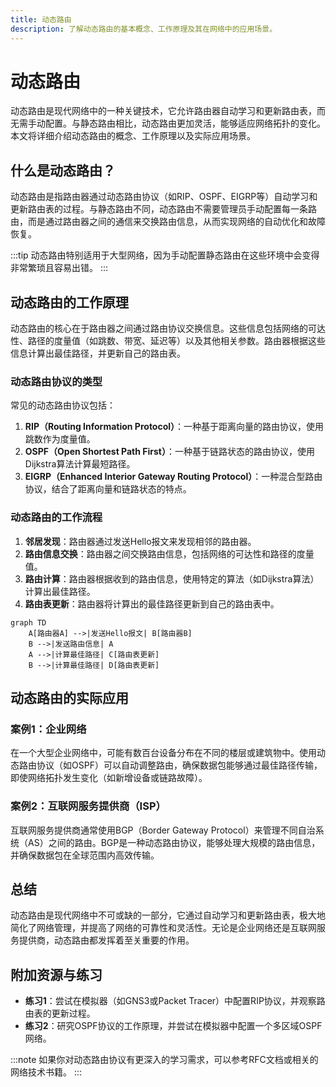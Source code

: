 ```yaml
---
title: 动态路由
description: 了解动态路由的基本概念、工作原理及其在网络中的应用场景。
---
```


# 动态路由

动态路由是现代网络中的一种关键技术，它允许路由器自动学习和更新路由表，而无需手动配置。与静态路由相比，动态路由更加灵活，能够适应网络拓扑的变化。本文将详细介绍动态路由的概念、工作原理以及实际应用场景。

## 什么是动态路由？

动态路由是指路由器通过动态路由协议（如RIP、OSPF、EIGRP等）自动学习和更新路由表的过程。与静态路由不同，动态路由不需要管理员手动配置每一条路由，而是通过路由器之间的通信来交换路由信息，从而实现网络的自动优化和故障恢复。

:::tip
动态路由特别适用于大型网络，因为手动配置静态路由在这些环境中会变得非常繁琐且容易出错。
:::

## 动态路由的工作原理

动态路由的核心在于路由器之间通过路由协议交换信息。这些信息包括网络的可达性、路径的度量值（如跳数、带宽、延迟等）以及其他相关参数。路由器根据这些信息计算出最佳路径，并更新自己的路由表。

### 动态路由协议的类型

常见的动态路由协议包括：

1. **RIP（Routing Information Protocol）**：一种基于距离向量的路由协议，使用跳数作为度量值。
2. **OSPF（Open Shortest Path First）**：一种基于链路状态的路由协议，使用Dijkstra算法计算最短路径。
3. **EIGRP（Enhanced Interior Gateway Routing Protocol）**：一种混合型路由协议，结合了距离向量和链路状态的特点。

### 动态路由的工作流程

1. **邻居发现**：路由器通过发送Hello报文来发现相邻的路由器。
2. **路由信息交换**：路由器之间交换路由信息，包括网络的可达性和路径的度量值。
3. **路由计算**：路由器根据收到的路由信息，使用特定的算法（如Dijkstra算法）计算出最佳路径。
4. **路由表更新**：路由器将计算出的最佳路径更新到自己的路由表中。

```mermaid
graph TD
    A[路由器A] -->|发送Hello报文| B[路由器B]
    B -->|发送路由信息| A
    A -->|计算最佳路径| C[路由表更新]
    B -->|计算最佳路径| D[路由表更新]
```

## 动态路由的实际应用

### 案例1：企业网络

在一个大型企业网络中，可能有数百台设备分布在不同的楼层或建筑物中。使用动态路由协议（如OSPF）可以自动调整路由，确保数据包能够通过最佳路径传输，即使网络拓扑发生变化（如新增设备或链路故障）。

### 案例2：互联网服务提供商（ISP）

互联网服务提供商通常使用BGP（Border Gateway Protocol）来管理不同自治系统（AS）之间的路由。BGP是一种动态路由协议，能够处理大规模的路由信息，并确保数据包在全球范围内高效传输。

## 总结

动态路由是现代网络中不可或缺的一部分，它通过自动学习和更新路由表，极大地简化了网络管理，并提高了网络的可靠性和灵活性。无论是企业网络还是互联网服务提供商，动态路由都发挥着至关重要的作用。

## 附加资源与练习

- **练习1**：尝试在模拟器（如GNS3或Packet Tracer）中配置RIP协议，并观察路由表的更新过程。
- **练习2**：研究OSPF协议的工作原理，并尝试在模拟器中配置一个多区域OSPF网络。

:::note
如果你对动态路由协议有更深入的学习需求，可以参考RFC文档或相关的网络技术书籍。
:::
